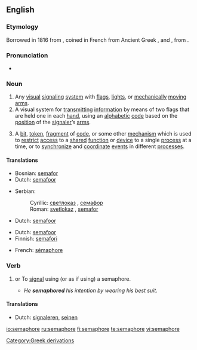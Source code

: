 {{see|sémaphore}}

==English==
{{wikipedia}}

===Etymology===
Borrowed in 1816 from {{etyl|fr}} {{term|sémaphore}}, coined in French from Ancient Greek {{term|σῆμα|tr=sêma||sign|sc=polytonic}}, and {{term|-φωρος|tr=-phoros||bearing, bearer|sc=polytonic}}, from {{term|φέρω|tr=férō||to bear, carry|sc=polytonic}}.

===Pronunciation===
* {{RP}} {{IPA|/ˈsɛməˌfɔː/}}

===Noun===
{{en-noun}}

# Any [[visual]] [[signaling]] [[system]] with [[flag]]s, [[light]]s, or [[mechanically]] [[moving]] [[arm]]s.
# A visual system for [[transmitting]] [[information]] by means of two flags that are held one in each [[hand]], using an [[alphabetic]] [[code]] based on the [[position]] of the [[signaler]]’s [[arm]]s.
# {{computing}} A [[bit]], [[token]], [[fragment]] of [[code]], or some other [[mechanism]] which is used to [[restrict]] [[access]] to a [[shared]] [[function]] or [[device]] to a single [[process]] at a time, or to [[synchronize]] and [[coordinate]] [[event]]s in different [[processes]].

{{rfex}}

====Translations====
{{trans-top|visual signaling system}}
*Bosnian: [[semafor]] {{m}}
*Dutch: [[semafoor]] {{m}}
{{trans-mid}}
*Serbian:
*:Cyrillic: [[светлоказ]] {{m}}, [[семафор]] {{m}}
*:Roman: [[svetlokaz]] {{m}}, [[semafor]] {{m}}
{{trans-bottom}}

{{trans-top|visual signaling with flags}}
*Dutch: [[semafoor]] {{m}}
{{trans-mid}}
{{trans-bottom}}

{{trans-top|computing term}}
*Dutch: [[semafoor]] {{m}}
*Finnish: [[semafori]]
{{trans-mid}}
*French: [[sémaphore]] {{f}}
{{trans-bottom}}

===Verb===
{{en-verb|semaphor|ing}}

# {{transitive}} or {{intransitive}} To [[signal]] using (or as if using) a semaphore.
#* ''He '''semaphored''' his intention by wearing his best suit.'' {{rfex|intransitive use}}

====Translations====
{{trans-top|to signal using semaphore}}
*Dutch: [[signaleren]], [[seinen]]
{{trans-mid}}
{{trans-bottom}}

[[Category:Greek derivations]]

[[io:semaphore]]
[[ru:semaphore]]
[[fi:semaphore]]
[[te:semaphore]]
[[vi:semaphore]]